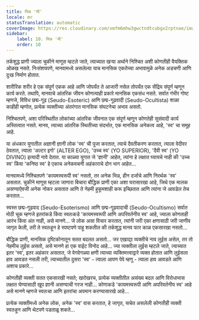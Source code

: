 ```yaml
---
title: भिन्न 'मी'
locale: mr
statusTranslation: automatic
coverImage: https://res.cloudinary.com/xmfm6mhw3gwctndtcubgx2rptnae/image/upload/v1740468922/small_cover_tratado_de_psicologia_revolucionaria_a4c0dca4e0.webp
sidebar:
    label: 10. भिन्न 'मी'
    order: 10
---
```

तर्कशुद्ध प्राणी ज्याला चुकीने माणूस म्हटले जाते, त्याच्यात खऱ्या अर्थाने निश्चित अशी कोणतीही वैयक्तिक ओळख नसते. निःसंशयपणे, मानवामध्ये असलेल्या याच मानसिक एकतेच्या अभावामुळे अनेक अडचणी आणि दुःख निर्माण होतात.

शारीरिक शरीर हे एक संपूर्ण एकक आहे आणि जोपर्यंत ते आजारी नसेल तोपर्यंत एक सेंद्रिय संपूर्ण म्हणून कार्य करते. तथापि, मानवाचे आंतरिक जीवन कोणत्याही प्रकारे मानसिक एकसंध नसते. सर्वात गंभीर गोष्ट म्हणजे, विविध छद्म-गूढ (Seudo-Esoteric) आणि छद्म-गूढवादी (Seudo-Ocultista) शाळा काहीही म्हणोत, प्रत्येक व्यक्तीच्या अंतरंगात मानसिक संघटनेचा अभाव असतो.

निश्चितपणे, अशा परिस्थितीत लोकांच्या आंतरिक जीवनात एक संपूर्ण म्हणून कोणतेही सुसंवादी कार्य अस्तित्वात नसते. मानव, त्याच्या आंतरिक स्थितीच्या संदर्भात, एक मानसिक अनेकत्व आहे, 'स्व' चा समूह आहे.

या अंधकार युगातील अज्ञानी ज्ञानी लोक 'स्व' ची पूजा करतात, त्याचे दैवतीकरण करतात, त्याला वेदीवर ठेवतात, त्याला 'अल्टर इगो' (ALTER EGO), 'उच्च स्व' (YO SUPERIOR), 'दैवी स्व' (YO DIVINO) इत्यादी नावे देतात. या काळ्या युगात जे 'ज्ञानी' आहेत, त्यांना हे लक्षात घ्यायचे नाही की 'उच्च स्व' किंवा 'कनिष्ठ स्व' हे एकाच अनेकवचनी अहंकाराचे दोन भाग आहेत...

मानवामध्ये निश्चितपणे 'कायमस्वरूपी स्व' नसतो, तर अनेक भिन्न, हीन दर्जाचे आणि निरर्थक 'स्व' असतात. चुकीने माणूस म्हटला जाणारा बिचारा बौद्धिक प्राणी एका अशा घरासारखा आहे, जिथे एक मालक असण्याऐवजी अनेक नोकर असतात आणि ते नेहमी हुकूमशाही करू इच्छितात आणि त्यांना जे आवडेल तेच करतात...

स्वस्त छद्म-गूढवाद (Seudo-Esoterismo) आणि छद्म-गूढवादाची (Seudo-Ocultismo) सर्वात मोठी चूक म्हणजे इतरांकडे किंवा स्वतःकडे 'कायमस्वरूपी आणि अपरिवर्तनीय स्व' आहे, ज्याला कोणताही आरंभ किंवा अंत नाही, असे मानणे... जे लोक असा विचार करतात, त्यांनी जरी एका क्षणासाठी जरी जाणीव जागृत केली, तरी ते स्वतःहून हे स्पष्टपणे पाहू शकतील की तर्कशुद्ध मानव फार काळ एकसारखा नसतो...

बौद्धिक प्राणी, मानसिक दृष्टिकोनातून सतत बदलत असतो... जर एखाद्या व्यक्तीचे नाव लुईस असेल, तर तो नेहमीच लुईस असतो, असे मानणे हा एक वाईट विनोद आहे... ज्या व्यक्तीला लुईस म्हटले जाते, त्याच्यात इतर 'स्व', इतर अहंकार असतात, जे वेगवेगळ्या क्षणी त्याच्या व्यक्तिमत्त्वाद्वारे व्यक्त होतात आणि लुईसला हाव आवडत नसली तरी, त्याच्यातील दुसरा 'स्व' - त्याला आपण पेपे म्हणू - त्याला हाव आवडते आणि अशाच प्रकारे...

कोणतीही व्यक्ती सतत एकसारखी नसते; खरोखरच, प्रत्येक व्यक्तीतील असंख्य बदल आणि विरोधाभास लक्षात घेण्यासाठी खूप ज्ञानी असण्याची गरज नाही... कोणाकडे 'कायमस्वरूपी आणि अपरिवर्तनीय स्व' आहे असे मानणे म्हणजे स्वतःचा आणि इतरांचा अपमान करण्यासारखे आहे...

प्रत्येक व्यक्तीमध्ये अनेक लोक, अनेक 'स्व' वास करतात, हे जागृत, सचेत असलेली कोणतीही व्यक्ती स्वतःहून आणि थेटपणे पडताळू शकते...

